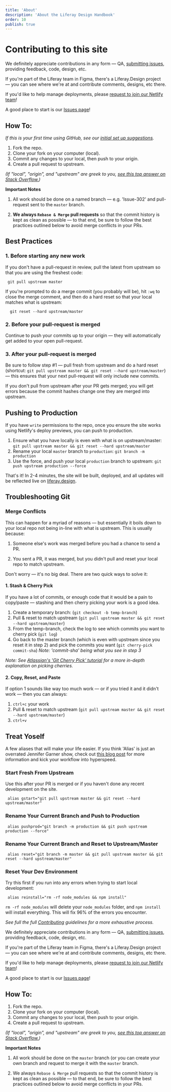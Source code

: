 ```yaml
---
title: 'About'
description: 'About the Liferay Design Handbook'
order: 10
publish: true
---
```


# Contributing to this site

We definitely appreciate contributions in any form &mdash; QA, [submitting issues](https://github.com/liferay-design/liferay.design/issues), providing feedback, code, design, etc.

If you're part of the Liferay team in Figma, there's a Liferay.Design project &mdash; you can see where we're at and contribute comments, designs, etc there.

If you'd like to help manage deployments, please [request to join our Netlify team](mailto:paul.hanaoka@liferay.com?subject=I'd%20like%20to%20join%20the%20Netlify%20team%20for%20Liferay.Design!&body=Pretty%20please!%20%0A%0A%5Badd%20some%20reasons%5D)!

A good place to start is our [Issues page](https://github.com/liferay-design/liferay.design/issues)!

## How To:

_If this is your first time using GitHub, see our [initial set up suggestions](/handbook/tools/your-laptop/)._

1.  Fork the repo.
1.  Clone your fork on your computer (local).
1.  Commit any changes to your local, then push to your origin.
1.  Create a pull request to upstream.

_(If "local", "origin", and "upstream" are greek to you, [see this top answer on Stack Overflow.](https://stackoverflow.com/questions/9257533/what-is-the-difference-between-origin-and-upstream-on-github))_

**Important Notes**

1. All work should be done on a named branch — e.g. 'Issue-302' and pull-request sent to the `master` branch.

1. **We always `Rebase & Merge` pull requests** so that the commit history is kept as clean as possible — to that end, be sure to follow the best practices outlined below to avoid merge conflicts in your PRs.

## Best Practices

### 1. Before starting any new work

If you don't have a pull-request in review, pull the latest from upstream so that you are using the freshest code:

```
 git pull upstream master
```

If you're prompted to do a merge commit (you probably will be), hit `:wq` to close the merge comment, and then do a hard reset so that your local matches what is upstream:

```
  git reset --hard upstream/master
```

### 2. Before your pull-request is merged

Continue to push your commits up to your origin — they will automatically get added to your open pull-request.

### 3. After your pull-request is merged

Be sure to follow step #1 — pull fresh from upstream and do a hard reset (shortcut: `git pull upstream master && git reset --hard upstream/master`) — this ensures that your next pull-request will only include new commits.

If you don't pull from upstream after your PR gets merged; you will get errors because the commit hashes change one they are merged into upstream.

## Pushing to Production

If you have `write` permissions to the repo, once you ensure the site works using Netlify's deploy previews, you can push to production.

1. Ensure what you have locally is even with what is on upstream/master: `git pull upstream master && git reset --hard upstream/master`
1. Rename your local `master` branch to `production`: `git branch -m production`
1. Use the force, and push your local `production` branch to upstream: `git push upstream production --force`

That's it! In 2-4 minutes, the site will be built, deployed, and all updates will be reflected live on [liferay.design](https://liferay.design).

## Troubleshooting Git

### Merge Conflicts

This can happen for a myriad of reasons — but essentially it boils down to your local repo not being in-line with what is upstream. This is usually because:

1. Someone else's work was merged before you had a chance to send a PR.

1. You sent a PR, it was merged, but you didn't pull and reset your local repo to match upstream.

Don't worry — it's no big deal. There are two quick ways to solve it:

#### 1. Stash & Cherry Pick

If you have a lot of commits, or enough code that it would be a pain to copy/paste — stashing and then cherry picking your work is a good idea.

1. Create a temporary branch: (`git checkout -b temp-branch`)
1. Pull & reset to match upstream (`git pull upstream master && git reset --hard upstream/master`)
1. From the temp-branch, check the log to see which commits you want to cherry pick (`git log`)
1. Go back to the master branch (which is even with upstream since you reset it in step 2) and pick the commits you want (`git cherry-pick commit-sha`) _Note: 'commit-sha' being what you see in step 3_

_Note: See [Atlassian's 'Git Cherry Pick' tutorial](https://www.atlassian.com/git/tutorials/cherry-pick) for a more in-depth explanation on picking cherries._

#### 2. Copy, Reset, and Paste

If option 1 sounds like way too much work — or if you tried it and it didn't work — then you can always:

1. `ctrl+c` your work
1. Pull & reset to match upstream (`git pull upstream master && git reset --hard upstream/master`)
1. `ctrl+v`

## Treat Yoself

A few aliases that will make your life easier. If you think 'Alias' is just an overrated Jennifer Garner show, check out [this blog post](https://davidwalsh.name/alias-bash) for more information and kick your workflow into hyperspeed.

### Start Fresh From Upstream

Use this after your PR is merged or if you haven't done any recent development on the site.

```
 alias gstart="git pull upstream master && git reset --hard upstream/master"
```

### Rename Your Current Branch and Push to Production

```
 alias pushprod="git branch -m production && git push upstream production --force"
```

### Rename Your Current Branch and Reset to Upstream/Master

```
 alias reset="git branch -m master && git pull upstream master && git reset --hard upstream/master"
```

### Reset Your Dev Environment

Try this first if you run into any errors when trying to start local development:

```
 alias reinstall="rm -rf node_modules && npm install"
```

`rm -rf node_modules` will delete your `node_modules` folder, and `npm install` will install everything. This will fix 96% of the errors you encounter.

_See full the full [Contributing](https://github.com/liferay-design/liferay.design/blob/master/CONTRIBUTING.md) guidelines for a more exhaustive process._

We definitely appreciate contributions in any form &mdash; QA, [submitting issues](https://github.com/liferay-design/liferay.design/issues), providing feedback, code, design, etc.

If you're part of the Liferay team in Figma, there's a Liferay.Design project &mdash; you can see where we're at and contribute comments, designs, etc there.

If you'd like to help manage deployments, please [request to join our Netlify team](mailto:paul.hanaoka@liferay.com?subject=I'd%20like%20to%20join%20the%20Netlify%20team%20for%20Liferay.Design!&body=Pretty%20please!%20%0A%0A%5Badd%20some%20reasons%5D)!

A good place to start is our [Issues page](https://github.com/liferay-design/liferay.design/issues)!

## How To:

1.  Fork the repo.
1.  Clone your fork on your computer (local).
1.  Commit any changes to your local, then push to your origin.
1.  Create a pull request to upstream.

_(If "local", "origin", and "upstream" are greek to you, [see this top answer on Stack Overflow.](https://stackoverflow.com/questions/9257533/what-is-the-difference-between-origin-and-upstream-on-github))_

**Important Notes**

1. All work should be done on the `master` branch (or you can create your own branch and request to merge it with the `master` branch.

1. We always `Rebase & Merge` pull requests so that the commit history is kept as clean as possible — to that end, be sure to follow the best practices outlined below to avoid merge conflicts in your PRs.
